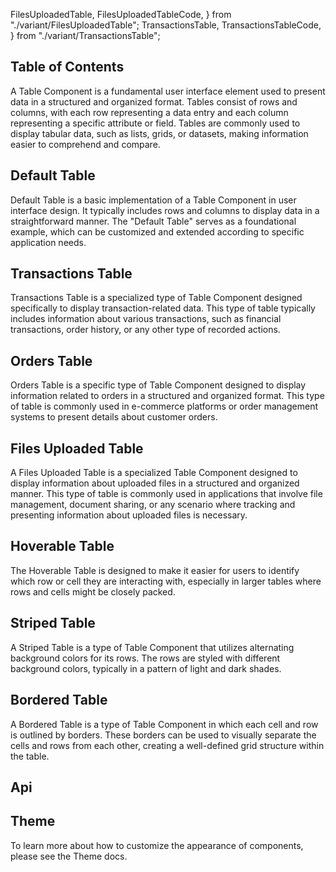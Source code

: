   FilesUploadedTable,
  FilesUploadedTableCode,
} from "./variant/FilesUploadedTable";
  TransactionsTable,
  TransactionsTableCode,
} from "./variant/TransactionsTable";


## Table of Contents

A Table Component is a fundamental user interface element used to present data in a structured and organized format. Tables consist of rows and columns, with each row representing a data entry and each column representing a specific attribute or field. Tables are commonly used to display tabular data, such as lists, grids, or datasets, making information easier to comprehend and compare.

## Default Table

Default Table is a basic implementation of a Table Component in user interface design. It typically includes rows and columns to display data in a straightforward manner. The "Default Table" serves as a foundational example, which can be customized and extended according to specific application needs.

<CodePreview code={DefaultTableCode}>
  <DefaultTable />
</CodePreview>

## Transactions Table

Transactions Table is a specialized type of Table Component designed specifically to display transaction-related data. This type of table typically includes information about various transactions, such as financial transactions, order history, or any other type of recorded actions.

<CodePreview code={TransactionsTableCode}>
  <TransactionsTable />
</CodePreview>

## Orders Table

Orders Table is a specific type of Table Component designed to display information related to orders in a structured and organized format. This type of table is commonly used in e-commerce platforms or order management systems to present details about customer orders.

<CodePreview code={OrdersTableCode}>
  <OrdersTable />
</CodePreview>

## Files Uploaded Table

A Files Uploaded Table is a specialized Table Component designed to display information about uploaded files in a structured and organized manner. This type of table is commonly used in applications that involve file management, document sharing, or any scenario where tracking and presenting information about uploaded files is necessary.

<CodePreview code={FilesUploadedTableCode}>
  <FilesUploadedTable />
</CodePreview>

## Hoverable Table

The Hoverable Table is designed to make it easier for users to identify which row or cell they are interacting with, especially in larger tables where rows and cells might be closely packed.

<CodePreview code={HoverableTableCode}>
  <HoverableTable />
</CodePreview>

## Striped Table

A Striped Table is a type of Table Component that utilizes alternating background colors for its rows. The rows are styled with different background colors, typically in a pattern of light and dark shades.

<CodePreview code={StripedTableCode}>
  <StripedTable />
</CodePreview>

## Bordered Table

A Bordered Table is a type of Table Component in which each cell and row is outlined by borders. These borders can be used to visually separate the cells and rows from each other, creating a well-defined grid structure within the table.

<CodePreview code={BorderedTableCode}>
  <BorderedTable />
</CodePreview>

## Api

<ComponentApi data={tableApiData} />

## Theme

To learn more about how to customize the appearance of components, please see the Theme docs.

<CssThemePreview code={useTheme().theme.table} />
